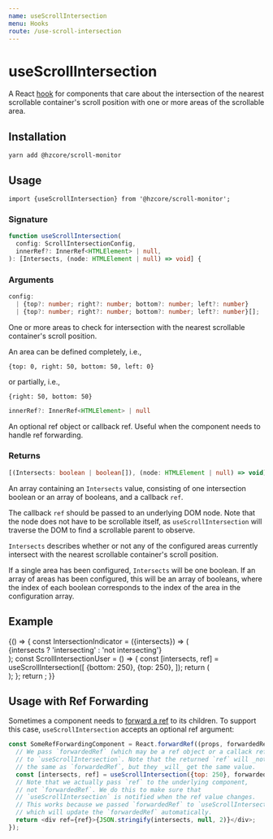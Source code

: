```yaml
---
name: useScrollIntersection
menu: Hooks
route: /use-scroll-intersection
---
```



# useScrollIntersection

A React [hook] for components that care about
the intersection of the nearest scrollable container's scroll position
with one or more areas of the scrollable area.

## Installation

```shell
yarn add @hzcore/scroll-monitor
```

## Usage

```
import {useScrollIntersection} from '@hzcore/scroll-monitor';
```

### Signature

```ts
function useScrollIntersection(
  config: ScrollIntersectionConfig,
  innerRef?: InnerRef<HTMLElement> | null,
): [Intersects, (node: HTMLElement | null) => void] {
```

### Arguments

```ts
config:
  | {top?: number; right?: number; bottom?: number; left?: number}
  | {top?: number; right?: number; bottom?: number; left?: number}[];
```

One or more areas to check for intersection with
the nearest scrollable container's scroll position.

An area can be defined completely, i.e.,

`{top: 0, right: 50, bottom: 50, left: 0}`

or partially, i.e.,

`{right: 50, bottom: 50}`

```ts
innerRef?: InnerRef<HTMLElement> | null
```

An optional ref object or callback ref.
Useful when the component needs to handle ref forwarding.

### Returns

```ts
[(Intersects: boolean | boolean[]), (node: HTMLElement | null) => void]
```

An array containing an `Intersects` value, consisting of
one intersection boolean or an array of booleans, and a callback `ref`.

The callback `ref` should be passed to an underlying DOM node.
Note that the node does not have to be scrollable itself,
as `useScrollIntersection` will traverse the DOM to find a scrollable parent
to observe.

`Intersects` describes whether or not any of the configured areas
currently intersect with the nearest scrollable container's scroll position.

If a single area has been configured, `Intersects` will be one boolean.
If an array of areas has been configured, this will be an array of booleans,
where the index of each boolean corresponds to the index of the area in
the configuration array.

## Example

<Playground>
  {() => {
    const IntersectionIndicator = ({intersects}) => (
      <div
        style={{
          display: 'flex',
          justifyContent: 'center',
          alignItems: 'center',
          width: '100%',
          height: 250,
          fontSize: '2em',
          color: `${intersects ? 'white' : 'yellow'}`,
          background: `${intersects ? 'green' : 'red'}`,
        }}
      >
        {intersects ? 'intersecting' : 'not intersecting'}
      </div>
    );
    const ScrollIntersectionUser = () => {
      const [intersects, ref] = useScrollIntersection([
        {bottom: 250},
        {top: 250},
      ]);
      return (
        <div ref={ref} style={{overflow: 'scroll', width: '100%', height: 250}}>
          <IntersectionIndicator intersects={intersects && intersects[0]} />
          <IntersectionIndicator intersects={intersects && intersects[1]} />
        </div>
      );
    };
    return <ScrollIntersectionUser />;
  }}
</Playground>

## Usage with Ref Forwarding

Sometimes a component needs to [forward a ref] to its children.
To support this case, `useScrollIntersection` accepts an optional ref argument:

```js
const SomeRefForwardingComponent = React.forwardRef((props, forwardedRef) => {
  // We pass `forwardedRef` (which may be a ref object or a callack ref)
  // to `useScrollIntersection`. Note that the returned `ref` will _not_ be
  // the same as `forwardedRef`, but they _will_ get the same value.
  const [intersects, ref] = useScrollIntersection({top: 250}, forwardedRef);
  // Note that we actually pass `ref` to the underlying component,
  // not `forwardedRef`. We do this to make sure that
  // `useScrollIntersection` is notified when the ref value changes.
  // This works because we passed `forwardedRef` to `useScrollIntersection`,
  // which will update the `forwardedRef` automatically.
  return <div ref={ref}>{JSON.stringify(intersects, null, 2)}</div>;
});
```

[hook]: https://reactjs.org/docs/hooks-overview.html
[ref]: https://reactjs.org/docs/refs-and-the-dom.html
[useref]: https://reactjs.org/docs/hooks-reference.html#useref
[callback ref]: https://reactjs.org/docs/refs-and-the-dom.html#callback-refs
[ref object]: https://reactjs.org/docs/refs-and-the-dom.html#accessing-refs
[forward a ref]: https://reactjs.org/docs/forwarding-refs.html

